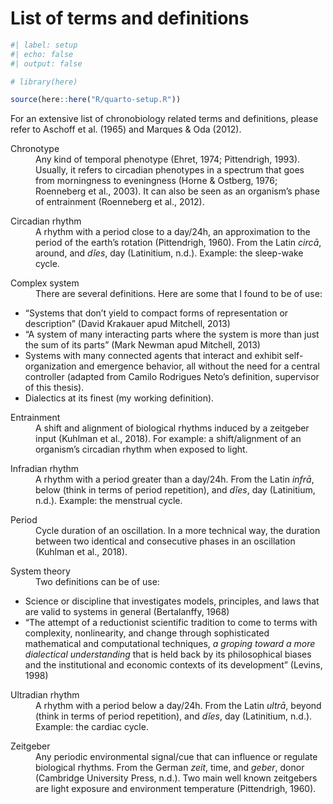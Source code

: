 <!-- %:::% .common h1 begin %:::% -->
# List of terms and definitions {.unnumbered}
<!-- %:::% .common h1 end %:::% -->

```r
#| label: setup
#| echo: false
#| output: false

# library(here)

source(here::here("R/quarto-setup.R"))
```

<!-- %:::% list-of-terms body begin %:::% -->
<!-- @aschoff1965; @marques2012 -->
For an extensive list of chronobiology related terms and definitions, please refer to Aschoff et al. (1965) and Marques & Oda (2012).

<!-- @ehret1974; @pittendrigh1993; @horne1976; @roenneberg2003; @roenneberg2012a -->
Chronotype
: \hspace{20cm} Any kind of temporal phenotype (Ehret, 1974; Pittendrigh, 1993). Usually, it refers to circadian phenotypes in a spectrum that goes from morningness to eveningness (Horne & Ostberg, 1976; Roenneberg et al., 2003). It can also be seen as an organism's phase of entrainment (Roenneberg et al., 2012).

<!-- @pittendrigh1960; @latinitium -->
Circadian rhythm
: \hspace{20cm} A rhythm with a period close to a day/24h, an approximation to the period of the earth's rotation (Pittendrigh, 1960). From the Latin _circā_, around, and _dĭes_, day (Latinitium, n.d.). Example: the sleep-wake cycle.

<!-- @mitchell2013 -->
Complex system
: \hspace{20cm} There are several definitions. Here are some that I found to be of use:

* "Systems that don't yield to compact forms of representation or description" (David Krakauer apud Mitchell, 2013)
* "A system of many interacting parts where the system is more than just the sum of its parts" (Mark Newman apud Mitchell, 2013)
* Systems with many connected agents that interact and exhibit self-organization and emergence behavior, all without the need for a central controller (adapted from Camilo Rodrigues Neto's definition, supervisor of this thesis).
* Dialectics at its finest (my working definition).

<!-- @kuhlman2018 -->
Entrainment
: \hspace{20cm} A shift and alignment of biological rhythms induced by a zeitgeber input (Kuhlman et al., 2018). For example: a shift/alignment of an organism's circadian rhythm when exposed to light.

<!-- Genotype -->

<!-- @latinitium -->
Infradian rhythm
: \hspace{20cm} A rhythm with a period greater than a day/24h. From the Latin _infrā_, below (think in terms of period repetition), and _dĭes_, day (Latinitium, n.d.). Example: the menstrual cycle.

<!-- @kuhlman2018 -->
Period
: \hspace{20cm} Cycle duration of an oscillation. In a more technical way, the duration between two identical and consecutive phases in an oscillation (Kuhlman et al., 2018).

<!-- Phenotype -->

<!-- @bertalanffy1968; @levins1998 -->
System theory
: \hspace{20cm} Two definitions can be of use:

* Science or discipline that investigates models, principles, and laws that are valid to systems in general (Bertalanffy, 1968)
* "The attempt of a reductionist scientific tradition to come to terms with complexity, nonlinearity, and change through sophisticated mathematical and computational techniques, _a groping toward a more dialectical understanding_ that is held back by its philosophical biases and the institutional and economic contexts of its development" (Levins, 1998)

<!-- @latinitium -->
Ultradian rhythm
: \hspace{20cm} A rhythm with a period below a day/24h. From the Latin _ultrā_, beyond (think in terms of period repetition), and _dĭes_, day (Latinitium, n.d.). Example: the cardiac cycle.

<!-- @cambridgeuniversitypress; @pittendrigh1960 -->
Zeitgeber
: \hspace{20cm} Any periodic environmental signal/cue that can influence or regulate biological rhythms. From the German _zeit_, time, and _geber_, donor (Cambridge University Press, n.d.). Two main well known zeitgebers are light exposure and environment temperature (Pittendrigh, 1960).
<!-- %:::% list-of-terms body end %:::% -->

